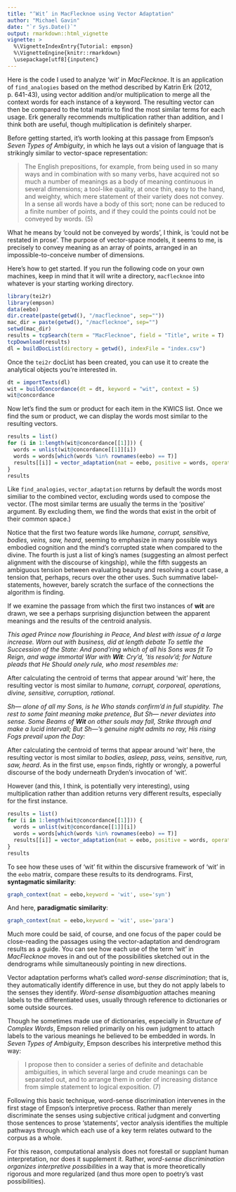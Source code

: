 ```yaml
---
title: "‘Wit’ in MacFlecknoe using Vector Adaptation"
author: "Michael Gavin"
date: "`r Sys.Date()`"
output: rmarkdown::html_vignette
vignette: >
  %\VignetteIndexEntry{Tutorial: empson}
  %\VignetteEngine{knitr::rmarkdown}
  \usepackage[utf8]{inputenc}
---
```


Here is the code I used to analyze 'wit' in *MacFlecknoe*. It is an application of `find_analogies` based on the method described by Katrin Erk (2012, p. 641-43), using vector addition and/or multiplication to merge all the context words for each instance of a keyword. The resulting vector can then be compared to the total matrix to find the most similar terms for each usage. Erk generally recommends multiplication rather than addition, and I think both are useful, though multiplication is definitely sharper.

Before getting started, it's worth looking at this passage from Empson's *Seven Types of Ambiguity*, in which he lays out a vision of language that is strikingly similar to vector-space representation:

> The English prepositions, for example, from being used in so many ways and in combination with so many verbs, have acquired not so much a number of meanings as a body of meaning continuous in several dimensions; a tool-like quality, at once thin, easy to the hand, and weighty, which mere statement of their variety does not convey. In a sense all words have a body of this sort; none can be reduced to a finite number of points, and if they could the points could not be conveyed by words. (5)

What he means by 'could not be conveyed by words', I think, is 'could not be restated in prose'. The purpose of vector-space models, it seems to me, is precisely to convey meaning as an array of points, arranged in an impossible-to-conceive number of dimensions.

Here's how to get started. If you run the following code on your own machines, keep in mind that it will write a directory, `macflecknoe` into whatever is your starting working directory.

```r
library(tei2r)
library(empson)
data(eebo)
dir.create(paste(getwd(), "/macflecknoe", sep=""))
mac_dir = paste(getwd(), "/macflecknoe", sep="")
setwd(mac_dir)
results = tcpSearch(term = "MacFlecknoe", field = "Title", write = T)
tcpDownload(results)
dl = buildDocList(directory = getwd(), indexFile = "index.csv")
```

Once the `tei2r` docList has been created, you can use it to create the analytical objects you're interested in.

```r
dt = importTexts(dl)
wit = buildConcordance(dt = dt, keyword = "wit", context = 5)
wit@concordance
```

Now let's find the sum or product for each item in the KWICS list. Once we find the sum or product, we can display the words most similar to the resulting vectors.

```r
results = list()
for (i in 1:length(wit@concordance[[1]])) {
  words = unlist(wit@concordance[[1]][i])
  words = words[which(words %in% rownames(eebo) == T)]
  results[[i]] = vector_adaptation(mat = eebo, positive = words, operation = "+")
}
results
```

Like `find_analogies`, `vector_adaptation` returns by default the words most similiar to the combined vector, excluding words used to compose the vector. (The most similar terms are usually the terms in the 'positive' argument. By excluding them, we find the words that exist in the orbit of their common space.)

Notice that the first two feature words like *humane, corrupt, sensitive, bodies, veins, saw, heard*, seeming to emphasize in many possible ways embodied cognition and the mind's corrupted state when compared to the divine. The fourth is just a list of king's names (suggesting an almost perfect alignment with the discourse of kingship), while the fifth suggests an ambiguous tension between evaluating beauty and resolving a court case, a tension that, perhaps, recurs over the other uses. Such summative label-statements, however, barely scratch the surface of the connections the algorithm is finding.

If we examine the passage from which the first two instances of **wit** are drawn, we see a perhaps surprising disjunction between the apparent meanings and the results of the centroid analysis.

  *This aged Prince now flourishing in Peace,*
  *And blest with issue of a large increase.*
  *Worn out with business, did at length debate*
  *To settle the Succession of the State:*
  *And pond'ring which of all his Sons was fit*
  *To Reign, and wage immortal War with **Wit**:*
  *Cry'd, 'tis resolv'd; for Nature pleads that He*
  *Should onely rule, who most resembles me:*

After calculating the centroid of terms that appear around 'wit' here, the resulting vector is most similar to *humane, corrupt, corporeal, operations, divine, sensitive, corruption, rational*. 

  *Sh— alone of all my Sons, is he*
  *Who stands confirm'd in full stupidity.*
  *The rest to some faint meaning make pretence,*
  *But Sh— never deviates into sense.*
  *Some Beams of **Wit** on other souls may fall,*
  *Strike through and make a lucid intervall;*
  *But Sh—'s genuine night admits no ray,*
  *His rising Fogs prevail upon the Day:*

After calculating the centroid of terms that appear around 'wit' here, the resulting vector is most similar to *bodies, asleep, pass, veins, sensitive, run, saw, heard*. As in the first use, `empson` finds, rightly or wrongly, a powerful discourse of the body underneath Dryden's invocation of 'wit'. 

However (and this, I think, is potentially very interesting), using multiplication rather than addition returns very different results, especially for the first instance.

```r
results = list()
for (i in 1:length(wit@concordance[[1]])) {
  words = unlist(wit@concordance[[1]][i])
  words = words[which(words %in% rownames(eebo) == T)]
  results[[i]] = vector_adaptation(mat = eebo, positive = words, operation = "*")
}
results
```

To see how these uses of 'wit' fit within the discursive framework of 'wit' in the `eebo` matrix, compare these results to its dendrograms. First, **syntagmatic similarity**:

```r
graph_context(mat = eebo,keyword = 'wit', use='syn')
```

And here, **paradigmatic similarity**:

```r
graph_context(mat = eebo,keyword = 'wit', use='para')
```

Much more could be said, of course, and one focus of the paper could be close-reading the passages using the vector-adaptation and dendrogram results as a guide. You can see how each use of the term 'wit' in *MacFlecknoe* moves in and out of the possibilities sketched out in the dendrograms while simultaneously pointing in new directions.

Vector adaptation performs what's called *word-sense discrimination*; that is, they automatically identify difference in use, but they do not apply labels to the senses they identify. *Word-sense disambiguation* attaches meaning labels to the differentiated uses, usually through reference to dictionaries or some outside sources.

Though he sometimes made use of dictionaries, especially in *Structure of Complex Words*, Empson relied primarily on his own judgment to attach labels to the various meanings he believed to be embedded in words. In *Seven Types of Ambiguity*, Empson describes his interpretive method this way:

> I propose then to consider a series of definite and detachable ambiguities, in which several large and crude meanings can be separated out, and to arrange them in order of increasing distance from simple statement to logical exposition. (7)

Following this basic technique, word-sense discrimination intervenes in the first stage of Empson's interpretive process. Rather than merely discriminate the senses using subjective critical judgment and converting those sentences to prose 'statements', vector analysis identifies the multiple pathways through which each use of a key term relates outward to the corpus as a whole.

For this reason, computational analysis does not forestall or supplant human interpretation, nor does it supplement it. Rather, *word-sense discrimination organizes interpretive possibilities* in a way that is more theoretically rigorous and more regularized (and thus more open to poetry's vast possibilities).